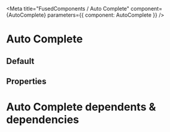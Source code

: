 

<Meta title="FusedComponents / Auto Complete" component={AutoComplete} parameters={{ component: AutoComplete }} />

# Auto Complete

## Default
<AutoComplete
    inputIcon="filter"
    placeholder="Type to search for a fruit"
 />

## Properties

<Props of={AutoComplete} />

# Auto Complete dependents & dependencies
<DependenciesTable titleDependencies='Dependencies' titleDependents='Dependents' of={AutoComplete} />
